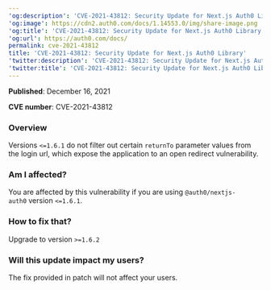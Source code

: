 ---
'og:description': 'CVE-2021-43812: Security Update for Next.js Auth0 Library'
'og:image': https://cdn2.auth0.com/docs/1.14553.0/img/share-image.png
'og:title': 'CVE-2021-43812: Security Update for Next.js Auth0 Library'
'og:url': https://auth0.com/docs/
permalink: cve-2021-43812
title: 'CVE-2021-43812: Security Update for Next.js Auth0 Library'
'twitter:description': 'CVE-2021-43812: Security Update for Next.js Auth0 Library'
'twitter:title': 'CVE-2021-43812: Security Update for Next.js Auth0 Library'
---
**Published**: December 16, 2021

**CVE number**: CVE-2021-43812

### Overview

Versions `<=1.6.1` do not filter out certain `returnTo` parameter values from the login url, which expose the application to an open redirect vulnerability.

### Am I affected?

You are affected by this vulnerability if you are using `@auth0/nextjs-auth0` version `<=1.6.1`.

### How to fix that?

Upgrade to version `>=1.6.2`

### Will this update impact my users?

The fix provided in patch will not affect your users.